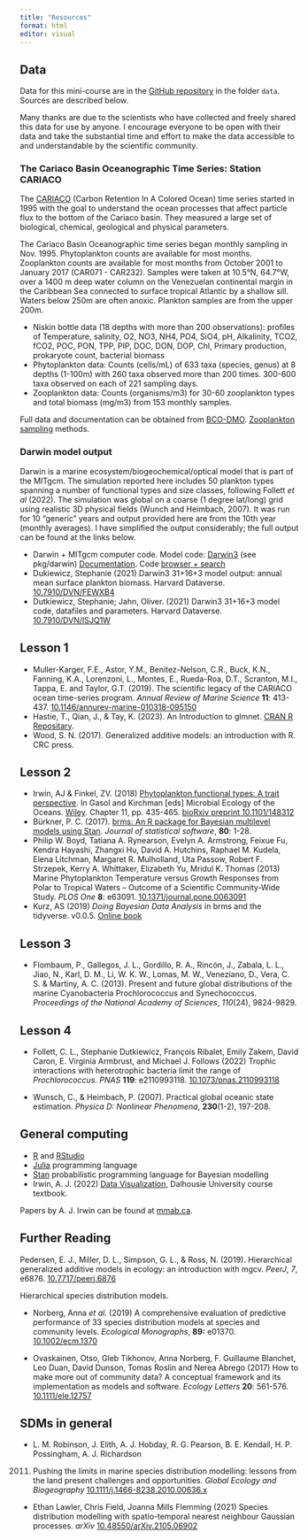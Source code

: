 ```yaml
---
title: "Resources"
format: html
editor: visual
---
```


## Data

Data for this mini-course are in the [GitHub repository](https://github.com/AndrewIrwin/croucher-2023) in the folder `data`. Sources are described below.

Many thanks are due to the scientists who have collected and freely shared this data for use by anyone. I encourage everyone to be open with their data and take the substantial time and effort to make the data accessible to and understandable by the scientific community.

### The Cariaco Basin Oceanographic Time Series: Station CARIACO

The [CARIACO](https://en.wikipedia.org/wiki/CARIACO_Ocean_Time_Series_Program) (Carbon Retention In A Colored Ocean) time series started in 1995 with the goal to understand the ocean processes that affect particle flux to the bottom of the Cariaco basin. They measured a large set of biological, chemical, geological and physical parameters.

The Cariaco Basin Oceanographic time series began monthly sampling in Nov. 1995. Phytoplankton counts are available for most months. Zooplankton counts are available for most months from October 2001 to January 2017 (CAR071 - CAR232). Samples were taken at 10.5°N, 64.7°W, over a 1400 m deep water column on the Venezuelan continental margin in the Caribbean Sea connected to surface tropical Atlantic by a shallow sill. Waters below 250m are often anoxic. Plankton samples are from the upper 200m.

-   Niskin bottle data (18 depths with more than 200 observations): profiles of Temperature, salinity, O2, NO3, NH4, PO4, SiO4, pH, Alkalinity, TCO2, fCO2, POC, PON, TPP, PIP, DOC, DON, DOP, Chl, Primary production, prokaryote count, bacterial biomass
-   Phytoplankton data: Counts (cells/mL) of 633 taxa (species, genus) at 8 depths (1-100m) with 260 taxa observed more than 200 times. 300-600 taxa observed on each of 221 sampling days.
-   Zooplankton data: Counts (organisms/m3) for 30-60 zooplankton types and total biomass (mg/m3) from 153 monthly samples.

Full data and documentation can be obtained from [BCO-DMO](https://www.bco-dmo.org/project/2047). [Zooplankton sampling](https://www.gbif.org/dataset/829598f1-ef80-4731-85b2-006b10bc0208#description) methods.

### Darwin model output

Darwin is a marine ecosystem/biogeochemical/optical model that is part of the MITgcm. The simulation reported here includes 50 plankton types spanning a number of functional types and size classes, following Follett *et al* (2022). The simulation was global on a coarse (1 degree lat/long) grid using realistic 3D physical fields (Wunch and Heimbach, 2007). It was run for 10 "generic" years and output provided here are from the 10th year (monthly averages). I have simplified the output considerably; the full output can be found at the links below.

-   Darwin + MITgcm computer code. Model code: [Darwin3](https://github.com/darwinproject/darwin3) (see pkg/darwin) [Documentation](https://darwin3.readthedocs.io/en/latest/phys_pkgs/darwin.html). Code [browser + search](https://gud.mit.edu/darwin3/source/?v=darwin3)
-   Dukiewicz, Stephanie (2021) Darwin3 31+16+3 model output: annual mean surface plankton biomass. Harvard Dataverse. [10.7910/DVN/FEWXB4](https://doi.org/10.7910/DVN/FEWXB4)
-   Dutkiewicz, Stephanie; Jahn, Oliver. (2021) Darwin3 31+16+3 model code, datafiles and parameters. Harvard Dataverse. [10.7910/DVN/ISJQ1W](https://doi.org/10.7910/DVN/ISJQ1W)

## Lesson 1

-   Muller-Karger, F.E., Astor, Y.M., Benitez-Nelson, C.R., Buck, K.N., Fanning, K.A., Lorenzoni, L., Montes, E., Rueda-Roa, D.T., Scranton, M.I., Tappa, E. and Taylor, G.T. (2019). The scientific legacy of the CARIACO ocean time-series program. *Annual Review of Marine Science* **11**: 413-437. [10.1146/annurev-marine-010318-095150](https://doi.org/10.1146/annurev-marine-010318-095150)
-   Hastie, T., Qian, J., & Tay, K. (2023). An Introduction to glmnet. [CRAN R Repositary](https://cloud.r-project.org/web/packages/glmnet/vignettes/glmnet.pdf).
-   Wood, S. N. (2017). Generalized additive models: an introduction with R. CRC press.

## Lesson 2

-   Irwin, AJ & Finkel, ZV. (2018) [Phytoplankton functional types: A trait perspective](https://www.mmab.ca/pubs/irwin-2018-traits-gasol-kirchman.pdf). In Gasol and Kirchman \[eds\] Microbial Ecology of the Oceans. [Wiley](https://www.wiley.com/en-ca/Microbial+Ecology+of+the+Oceans%2C+3rd+Edition-p-9781119107187). Chapter 11, pp. 435-465. [bioRxiv preprint 10.1101/148312](https://doi.org/10.1101/148312)
-   Bürkner, P. C. (2017). [brms: An R package for Bayesian multilevel models using Stan](https://www.jstatsoft.org/article/view/v080i01). *Journal of statistical software*, **80**: 1-28.
-   Philip W. Boyd, Tatiana A. Rynearson, Evelyn A. Armstrong, Feixue Fu, Kendra Hayashi, Zhangxi Hu, David A. Hutchins, Raphael M. Kudela, Elena Litchman, Margaret R. Mulholland, Uta Passow, Robert F. Strzepek, Kerry A. Whittaker, Elizabeth Yu, Mridul K. Thomas (2013) Marine Phytoplankton Temperature versus Growth Responses from Polar to Tropical Waters -- Outcome of a Scientific Community-Wide Study. *PLOS One* **8**: e63091. [10.1371/journal.pone.0063091](https://dx.doi.org/10.1371/journal.pone.0063091)
-   Kurz, AS (2019) *Doing Bayesian Data Analysis* in brms and the tidyverse. v0.0.5. [Online book](https://bookdown.org/ajkurz/DBDA_recoded/)

## Lesson 3

-   Flombaum, P., Gallegos, J. L., Gordillo, R. A., Rincón, J., Zabala, L. L., Jiao, N., Karl, D. M., Li, W. K. W., Lomas, M. W., Veneziano, D., Vera, C. S. & Martiny, A. C. (2013). Present and future global distributions of the marine Cyanobacteria Prochlorococcus and Synechococcus. *Proceedings of the National Academy of Sciences*, *110*(24), 9824-9829.

## Lesson 4

-   Follett, C. L., Stephanie Dutkiewicz, François Ribalet, Emily Zakem, David Caron, E. Virginia Armbrust, and Michael J. Follows (2022) Trophic interactions with heterotrophic bacteria limit the range of *Prochlorococcus*. *PNAS* **119**: e2110993118. [10.1073/pnas.2110993118](https://doi.org/10.1073/pnas.2110993118)

-   Wunsch, C., & Heimbach, P. (2007). Practical global oceanic state estimation. *Physica D: Nonlinear Phenomena*, **230**(1-2), 197-208.

## General computing

-   [R](https://www.r-project.org/) and [RStudio](https://posit.co/download/rstudio-desktop/)
-   [Julia](https://julialang.org/) programming language
-   [Stan](https://mc-stan.org/) probabilistic programming language for Bayesian modelling
-   Irwin, A. J. (2022) [Data Visualization](https://andrewirwin.github.io/data-viz-notes/), Dalhousie University course textbook.

Papers by A. J. Irwin can be found at [mmab.ca](https://www.mmab.ca/publications/).

## Further Reading

Pedersen, E. J., Miller, D. L., Simpson, G. L., & Ross, N. (2019). Hierarchical generalized additive models in ecology: an introduction with mgcv. *PeerJ*, *7*, e6876. [10.7717/peerj.6876](https://doi.org/10.7717/peerj.6876)

Hierarchical species distribution models.

-   Norberg, Anna *et al.* (2019) A comprehensive evaluation of predictive performance of 33 species distribution models at species and community levels. *Ecological Monographs*, **89:** e01370. [10.1002/ecm.1370](https://dx.doi.org/10.1002/ecm.1370)

-   Ovaskainen, Otso, Gleb Tikhonov, Anna Norberg, F. Guillaume Blanchet, Leo Duan, David Dunson, Tomas Roslin and Nerea Abrego (2017) How to make more out of community data? A conceptual framework and its implementation as models and software. *Ecology Letters* **20**: 561-576. [10.1111/ele.12757](https://dx.doi.org/10.1111/ele.12757)

## SDMs in general

-   L. M. Robinson, J. Elith, A. J. Hobday, R. G. Pearson, B. E. Kendall, H. P. Possingham, A. J. Richardson

(2011) Pushing the limits in marine species distribution modelling: lessons from the land present challenges and opportunities. *Global Ecology and Biogeography* [10.1111/j.1466-8238.2010.00636.x](https://doi.org/10.1111/j.1466-8238.2010.00636.x)

-   Ethan Lawler, Chris Field, Joanna Mills Flemming (2021) Species distribution modelling with spatio-temporal nearest neighbour Gaussian processes. *arXiv* [10.48550/arXiv.2105.06902](https://doi.org/10.48550/arXiv.2105.06902)
